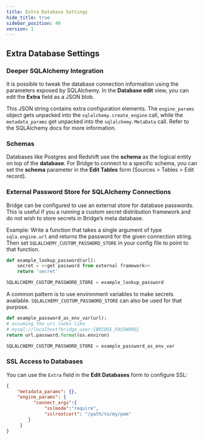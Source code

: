 ```yaml
---
title: Extra Database Settings
hide_title: true
sidebar_position: 40
version: 1
---
```


## Extra Database Settings

### Deeper SQLAlchemy Integration

It is possible to tweak the database connection information using the parameters exposed by
SQLAlchemy. In the **Database edit** view, you can edit the **Extra** field as a JSON blob.

This JSON string contains extra configuration elements. The `engine_params` object gets unpacked
into the `sqlalchemy.create_engine` call, while the `metadata_params` get unpacked into the
`sqlalchemy.MetaData` call. Refer to the SQLAlchemy docs for more information.

### Schemas

Databases like Postgres and Redshift use the **schema** as the logical entity on top of the
**database**. For Bridge to connect to a specific schema, you can set the **schema** parameter in
the **Edit Tables** form (Sources > Tables > Edit record).

### External Password Store for SQLAlchemy Connections

Bridge can be configured to use an external store for database passwords. This is useful if you a
running a custom secret distribution framework and do not wish to store secrets in Bridge’s meta
database.

Example: Write a function that takes a single argument of type `sqla.engine.url` and returns the
password for the given connection string. Then set `SQLALCHEMY_CUSTOM_PASSWORD_STORE` in your config
file to point to that function.

```python
def example_lookup_password(url):
    secret = <<get password from external framework>>
    return 'secret'

SQLALCHEMY_CUSTOM_PASSWORD_STORE = example_lookup_password
```

A common pattern is to use environment variables to make secrets available.
`SQLALCHEMY_CUSTOM_PASSWORD_STORE` can also be used for that purpose.

```python
def example_password_as_env_var(url):
# assuming the uri looks like
# mysql://localhost?bridge_user:{BRIDGE_PASSWORD}
return url.password.format(os.environ)

SQLALCHEMY_CUSTOM_PASSWORD_STORE = example_password_as_env_var
```

### SSL Access to Databases

You can use the `Extra` field in the **Edit Databases** form to configure SSL:

```JSON
{
    "metadata_params": {},
    "engine_params": {
          "connect_args":{
              "sslmode":"require",
              "sslrootcert": "/path/to/my/pem"
        }
     }
}
```
